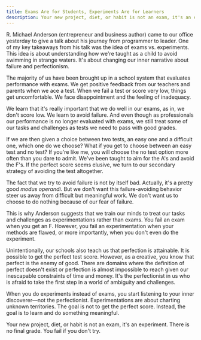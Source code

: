 ```yaml
---
title: Exams Are for Students, Experiments Are for Learners
description: Your new project, diet, or habit is not an exam, it's an experiment
---
```


R. Michael Anderson (entrepreneur and business author) came to our office yesterday to give a talk about his journey from programmer to leader. One of my key takeaways from his talk was the idea of exams vs. experiments. This idea is about understanding how we're taught as a child to avoid swimming in strange waters. It's about changing our inner narrative about failure and perfectionism.

The majority of us have been brought up in a school system that evaluates performance with exams. We get positive feedback from our teachers and parents when we ace a test. When we fail a test or score very low, things get uncomfortable. We face disappointment and the feeling of inadequacy.

We learn that it's really important that we do well in our exams, as in, we don't score low. We learn to avoid failure. And even though as professionals our performance is no longer evaluated with exams, we still treat some of our tasks and challenges as tests we need to pass with good grades.

If we are then given a choice between two tests, an easy one and a difficult one, which one do we choose? What if you get to choose between an easy test and no test? If you're like me, you will choose the no test option more often than you dare to admit. We've been taught to aim for the A's and avoid the F's. If the perfect score seems elusive, we turn to our secondary strategy of avoiding the test altogether.

The fact that we try to avoid failure is not by itself bad. Actually, it's a pretty good _modus operandi_. But we don't want this failure-avoiding behavior steer us away from difficult but meaningful work. We don't want us to choose to do nothing because of our fear of failure.

This is why Anderson suggests that we train our minds to treat our tasks and challenges as experimentations rather than exams. You fail an exam when you get an F. However, you fail an experimentation when your methods are flawed, or more importantly, when you don't even do the experiment.

Unintentionally, our schools also teach us that perfection is attainable. It is possible to get the perfect test score. However, as a creative, you know that perfect is the enemy of good. There are domains where the definition of perfect doesn't exist or perfection is almost impossible to reach given our inescapable constraints of time and money. It's the perfectionist in us who is afraid to take the first step in a world of ambiguity and challenges.

When you do experiments instead of exams, you start listening to your inner discoverer—not the perfectionist. Experimentations are about charting unknown territories. The goal is not to get the perfect score. Instead, the goal is to learn and do something meaningful.

Your new project, diet, or habit is not an exam, it's an experiment. There is no final grade. You fail if you don't try.
